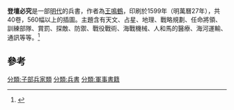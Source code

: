 '''登壇必究'''是一部[[明代|明代]]的兵書，作者為[[王鳴鶴|王鳴鶴]]，印刷於1599年（明萬曆27年），共40卷，560幅以上的插圖。主題含有天文、占星、地理、戰略規劃、任命將領、訓練部隊、賞罰、探敵、防禦、戰役戰術、海戰機械、人和馬的醫療、海河運輸、通訊等等。<ref>{{Cite web |url=http://www.chinaknowledge.de/Literature/Diverse/dengtanbijiu.html |title=存档副本 |access-date=2014-01-12 |archive-date=2020-01-07 |archive-url=https://web.archive.org/web/20200107222819/http://www.chinaknowledge.de/Literature/Diverse/dengtanbijiu.html |dead-url=no }}</ref>

==參考==
{{reflist}}

[[分類:子部兵家類|分類:子部兵家類]]
[[分類:兵書|分類:兵書]]
[[分類:軍事書籍|分類:軍事書籍]]